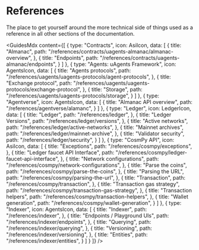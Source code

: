 # References

<div className="nx-text-fetch-content">
  The place to get yourself around the more technical side of things used as a reference in all other sections of the documentation.
</div>


<GuidesMdx content={[
  {
    type: "Contracts",
    icon: AsiIcon,
    data: [
      {
        title: "Almanac",
        path: "/references/contracts/uagents-almanac/almanac-overview",
      },
      {
        title: "Endpoints",
        path: "/references/contracts/uagents-almanac/endpoints",
      }
    ]
  },
  {
    type: "Agents: uAgents Framework",
    icon: AgentsIcon,
    data: [
      {
        title: "Agents protocols",
        path: "/references/uagents/uagents-protocols/agent-protocols",
      },
      {
        title: "Exchange protocol",
        path: "/references/uagents/uagents-protocols/exchange-protocol",
      },
      {
        title: "Storage",
        path: "/references/uagents/uagents-protocols/storage",
      }
    ]
  },
  {
    type: "Agentverse",
    icon: AgentsIcon,
    data: [
      {
        title: "Almanac API overview",
        path: "/references/agentverse/alamanc",
      }
    ]
  },
  {
    type: "Ledger",
    icon: LedgerIcon,
    data: [
      {
        title: "Ledger",
        path: "/references/ledger",
      },
      {
        title: "Ledger Versions",
        path: "/references/ledger/versions",
      },
      {
        title: "Active networks",
        path: "/references/ledger/active-networks",
      },
      {
        title: "Mainnet archives",
        path: "/references/ledger/mainnet-archive",
      },
      {
        title: "Validator security",
        path: "/references/ledger/security",
      }
    ]
  },
  {
    type: "CosmPy API",
    icon: AsiIcon, 
    data: [
      {
        title: "Exceptions",
        path: "/references/cosmpy/exceptions",
      },
      {
        title: "Ledger faucet API Interface",
        path: "/references/cosmpy/ledger-faucet-api-interface",
      },
      {
        title: "Network configurations",
        path: "/references/cosmpy/network-configurations",
      },
      {
        title: "Parse the coins",
        path: "/references/cosmpy/parse-the-coins",
      },
      {
        title: "Parsing the URL",
        path: "/references/cosmpy/parsing-the-url",
      },
      {
        title: "Transaction",
        path: "/references/cosmpy/transaction",
      },
      {
        title: "Transaction gas strategy",
        path: "/references/cosmpy/transaction-gas-strategy",
      },
      {
        title: "Transaction helpers",
        path: "/references/cosmpy/transaction-helpers",
      },
      {
        title: "Wallet generation",
        path: "/references/cosmpy/wallet-generation",
      }
    ]
  },
  {
    type: "Indexer",
    icon: AgentsIcon,
    data: [
      {
        title: "Indexer",
        path: "/references/indexer",
      },
      {
        title: "Endpoints / Playground UIs",
        path: "/references/indexer/endpoints",
      },
      {
        title: "Querying",
        path: "/references/indexer/querying",
      },
      {
        title: "Versioning",
        path: "/references/indexer/versioning",
      },
      {
        title: "Entities",
        path: "/references/indexer/entities",
      }
    ]
  }
]} />

<div className="nx-mb-8"></div>
